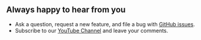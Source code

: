 
## Always happy to hear from you

- Ask a question, request a new feature, and file a bug with [GitHub issues](https://github.com/volkovlabs/business-input/issues).
- Subscribe to our [YouTube Channel](https://youtube.com/@volkovlabs) and leave your comments.

<Enterprise />
